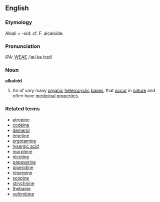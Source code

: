 ==English==
===Etymology===
Alkali + -oid: cf. F. alcaloïde.

===Pronunciation===
IPA: [[WEAE]] /ˈæl.kə.lɔɪd/

===Noun===
{{wikipedia}}
'''alkaloid'''
# {{Chemistry}} An of vary many [[organic]] [[heterocyclic]]  [[base]]s, that [[occur]] in [[nature]] and often have [[medicinal]] [[properties]].

===Related terms===
*[[atropine]]
*[[codeine]]
*[[demerol]]
*[[emetine]]
*[[ergotamine]]
*[[lysergic acid]]
*[[morphine]]
*[[nicotine]]
*[[papaverine]]
*[[piperidine]]
*[[reserpine]]
*[[scopine]]
*[[strychnine]]
*[[thebaine]]
*[[yohimbine]]